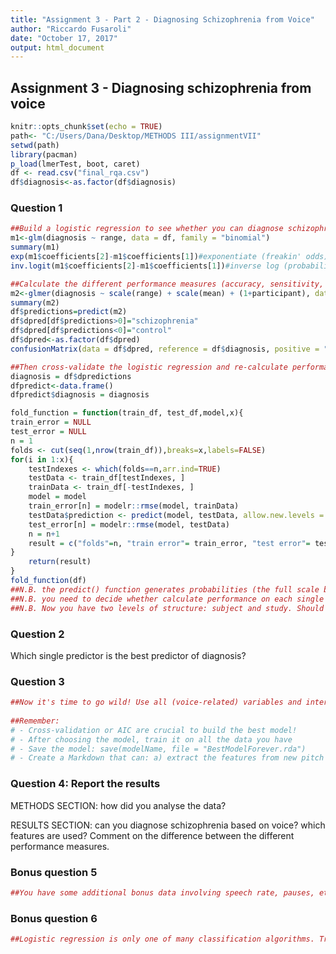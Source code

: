 ```yaml
---
title: "Assignment 3 - Part 2 - Diagnosing Schizophrenia from Voice"
author: "Riccardo Fusaroli"
date: "October 17, 2017"
output: html_document
---
```

## Assignment 3 - Diagnosing schizophrenia from voice
```r
knitr::opts_chunk$set(echo = TRUE)
path<- "C:/Users/Dana/Desktop/METHODS III/assignmentVII"
setwd(path)
library(pacman)
p_load(lmerTest, boot, caret)
df <- read.csv("final_rqa.csv")
df$diagnosis<-as.factor(df$diagnosis)
```

### Question 1
```r
##Build a logistic regression to see whether you can diagnose schizophrenia from pitch range only.
m1<-glm(diagnosis ~ range, data = df, family = "binomial")
summary(m1)
exp(m1$coefficients[2]-m1$coefficients[1])#exponentiate (freakin' odds)
inv.logit(m1$coefficients[2]-m1$coefficients[1])#inverse log (probabilities)

##Calculate the different performance measures (accuracy, sensitivity, specificity, PPV, NPV, ROC curve) on a logistic regression using the full dataset. Don't forget the random effects!
m2<-glmer(diagnosis ~ scale(range) + scale(mean) + (1+participant), data = df, family = "binomial")
summary(m2)
df$predictions=predict(m2)
df$dpred[df$predictions>0]="schizophrenia"
df$dpred[df$predictions<0]="control"
df$dpred<-as.factor(df$dpred)
confusionMatrix(data = df$dpred, reference = df$diagnosis, positive = "schizophrenia") 

##Then cross-validate the logistic regression and re-calculate performance on the testing folds. N.B. The cross-validation functions you already have should be tweaked: you need to calculate these new performance measures.
diagnosis = df$dpredictions
dfpredict<-data.frame()
dfpredict$diagnosis = diagnosis

fold_function = function(train_df, test_df,model,x){
train_error = NULL
test_error = NULL
n = 1
folds <- cut(seq(1,nrow(train_df)),breaks=x,labels=FALSE)
for(i in 1:x){
    testIndexes <- which(folds==n,arr.ind=TRUE)
    testData <- train_df[testIndexes, ]
    trainData <- train_df[-testIndexes, ]
    model = model
    train_error[n] = modelr::rmse(model, trainData)
    testData$prediction <- predict(model, testData, allow.new.levels = TRUE)
    test_error[n] = modelr::rmse(model, testData)
    n = n+1
    result = c("folds"=n, "train error"= train_error, "test error"= test_error)
}
    return(result)
}
fold_function(df)
##N.B. the predict() function generates probabilities (the full scale between 0 and 1). A probability > .5 indicates a choice of 1, below a choice of 0.
##N.B. you need to decide whether calculate performance on each single test fold or save all the prediction for test folds in one dataset, so to calculate overall performance.
##N.B. Now you have two levels of structure: subject and study. Should this impact your cross-validation?
```
### Question 2

Which single predictor is the best predictor of diagnosis?

### Question 3
```r
##Now it's time to go wild! Use all (voice-related) variables and interactions you can think of. Compare models and select the best performing model you can find.
 
##Remember:
# - Cross-validation or AIC are crucial to build the best model!
# - After choosing the model, train it on all the data you have
# - Save the model: save(modelName, file = "BestModelForever.rda")
# - Create a Markdown that can: a) extract the features from new pitch files (basically your previous markdown), b) load your model (e.g. load("BestModelForever.rda")), and c) predict the diagnosis in the new dataframe.

```
### Question 4: Report the results

METHODS SECTION: how did you analyse the data?

RESULTS SECTION: can you diagnose schizophrenia based on voice? which features are used? Comment on the difference between the different performance measures.

### Bonus question 5
```r
##You have some additional bonus data involving speech rate, pauses, etc. Include them in your analysis. Do they improve classification?
```

### Bonus question 6
```r
##Logistic regression is only one of many classification algorithms. Try using others and compare performance. Some examples: Discriminant Function, Random Forest, Support Vector Machine, etc. The package caret provides them.
```